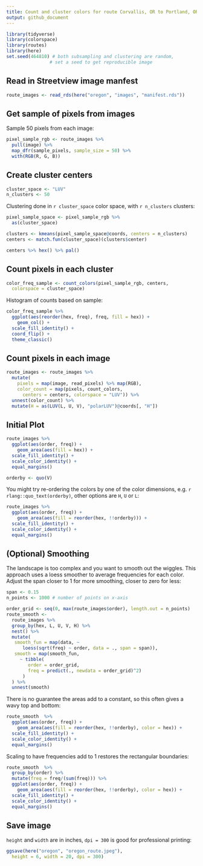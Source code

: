 ```yaml
---
title: Count and cluster colors for route Corvallis, OR to Portland, OR 
output: github_document
---
```


```r
library(tidyverse)
library(colorspace)
library(routes)
library(here)
set.seed(464810) # both subsampling and clustering are random, 
                # set a seed to get reproducible image
```


## Read in Streetview image manfest

```r
route_images <- read_rds(here("oregon", "images", "manifest.rds"))
```

## Get sample of pixels from images

Sample 50 pixels from each image:
```r
pixel_sample_rgb <- route_images %>% 
  pull(image) %>% 
  map_dfr(sample_pixels, sample_size = 50) %>% 
  with(RGB(R, G, B)) 
```

## Create cluster centers
```r
cluster_space <- "LUV"
n_clusters <- 50
```

Clustering done in `r cluster_space` color space, with `r n_clusters` clusters:
```r
pixel_sample_space <- pixel_sample_rgb %>% 
  as(cluster_space)

clusters <- kmeans(pixel_sample_space@coords, centers = n_clusters)
centers <- match.fun(cluster_space)(clusters$center)

centers %>% hex() %>% pal()
```

## Count pixels in each cluster

```r
color_freq_sample <- count_colors(pixel_sample_rgb, centers,
  colorspace = cluster_space)
```

Histogram of counts based on sample:
```r
color_freq_sample %>% 
  ggplot(aes(reorder(hex, freq), freq, fill = hex)) +
    geom_col() +
  scale_fill_identity() +
  coord_flip() +
  theme_classic()
```

## Count pixels in each image

```r
route_images <- route_images %>% 
  mutate(
    pixels = map(image, read_pixels) %>% map(RGB),
    color_count = map(pixels, count_colors, 
      centers = centers, colorspace = "LUV")) %>% 
  unnest(color_count) %>% 
  mutate(H = as(LUV(L, U, V), "polarLUV")@coords[, "H"])
```

## Initial Plot

```r
route_images %>% 
  ggplot(aes(order, freq)) +
    geom_area(aes(fill = hex)) +
  scale_fill_identity() +
  scale_color_identity() +
  equal_margins()
```

```r
orderby <- quo(V)
```

You might try re-ordering the colors by one of the color dimensions, e.g. `r rlang::quo_text(orderby)`, other options are `H`, `U` or `L`:
```r
route_images %>% 
  ggplot(aes(order, freq)) +
    geom_area(aes(fill = reorder(hex, !!orderby))) +
  scale_fill_identity() +
  scale_color_identity() +
  equal_margins()
```

## (Optional) Smoothing

The landscape is too complex and you want to smooth out the wiggles.  This approach uses a loess smoother to average frequencies for each color.  Adjust the span closer to 1 for more smoothing, closer to zero for less:
```r
span <- 0.15 
n_points <- 1000 # number of points on x-axis
```

```r
order_grid <- seq(0, max(route_images$order), length.out = n_points)
route_smooth <- 
  route_images %>% 
  group_by(hex, L, U, V, H) %>% 
  nest() %>% 
  mutate(
   smooth_fun = map(data, ~ 
      loess(sqrt(freq) ~ order, data = ., span = span)),
   smooth = map(smooth_fun, 
     ~ tibble(
        order = order_grid, 
        freq = predict(., newdata = order_grid)^2)
      )
  ) %>% 
  unnest(smooth)  
```

There is no guarantee the areas add to a constant, so this often gives a wavy top and bottom:
```r
route_smooth  %>% 
  ggplot(aes(order, freq)) +
    geom_area(aes(fill = reorder(hex, !!orderby), color = hex)) +
  scale_fill_identity() +
  scale_color_identity() +
  equal_margins()
```

Scaling to have frequencies add to 1 restores the rectangular boundaries:
```r
route_smooth  %>% 
  group_by(order) %>% 
  mutate(freq = freq/(sum(freq))) %>% 
  ggplot(aes(order, freq)) +
    geom_area(aes(fill = reorder(hex, !!orderby), color = hex)) +
  scale_fill_identity() +
  scale_color_identity() +
  equal_margins() 
```

## Save image

`height` and `width` are in inches, `dpi = 300` is good for professional printing:
```r
ggsave(here("oregon", "oregon_route.jpeg"), 
  height = 6, width = 20, dpi = 300)
```
